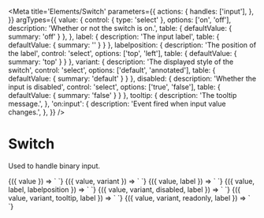 
<Meta
  title='Elements/Switch'
  parameters={{
    actions: {
      handles: ['input'],
    },
  }}
  argTypes={{
    value: {
      control: { type: 'select' },
      options: ['on', 'off'],
      description: 'Whether or not the switch is on.',
      table: { defaultValue: { summary: 'off' } },
    },
    label: {
      description: 'The input label',
      table: { defaultValue: { summary: '' } }
    },
    labelposition: {
      description: 'The position of the label',
      control: 'select',
      options: ['top', 'left'],
      table: { defaultValue: { summary: 'top' } }
    },
    variant: {
      description: 'The displayed style of the switch',
      control: 'select',
      options: ['default', 'annotated'],
      table: { defaultValue: { summary: 'default' } }
    },
    disabled: {
      description: 'Whether the input is disabled',
      control: 'select',
      options: ['true', 'false'],
      table: { defaultValue: { summary: 'false' } }
    },
      tooltip: {
      description: 'The tooltip message.',
    },
    'on:input': {
      description: 'Event fired when input value changes.',
    },
  }}
/>

# Switch

Used to handle binary input.

<Canvas>
  <Story
    name='Default'
    args={{
      value: 'off',
    }}
  >
    {({ value }) => `
      <v-switch
        value='${value}'
      />
    `}
  </Story>
</Canvas>

<Canvas>
  <Story
    name='Annotated'
    args={{
      value: 'off',
      variant: 'annotated',
    }}
  >
    {({ value, variant }) => `
      <v-switch
        value='${value}'
        variant='${variant}'
      />
    `}
  </Story>
</Canvas>

<Canvas>
  <Story
    name='With label'
    args={{
      value: 'off',
      label: 'Lunchtime',
    }}
  >
    {({ value, label }) => `
      <v-switch
        value='${value}'
        label='${label}'
      />
    `}
  </Story>
</Canvas>

<Canvas>
  <Story
    name='Label position'
    args={{
      value: 'off',
      label: 'Lunchtime',
      labelposition: 'left',
    }}
  >
    {({ value, label, labelposition }) => `
      <v-switch
        value='${value}'
        label='${label}'
        labelposition='${labelposition}'
      />
    `}
  </Story>
</Canvas>

<Canvas>
  <Story
    name='Disabled'
    args={{
      value: 'off',
      variant: 'labeled',
      disabled: 'true',
      label: 'disabled',
    }}
  >
    {({ value, variant, disabled, label }) => `
      <v-switch
        value='${value}'
        variant='${variant}'
        disabled='${disabled}'
        label='${label}'
      />
    `}
  </Story>
</Canvas>

<Canvas>
  <Story
    name='Tooltip'
    args={{
      value: 'off',
      variant: 'labeled',
      label: 'Switch Label',
      tooltip: 'This is the tooltip message.'
    }}
  >
    {({ value, variant, tooltip, label }) => `
      <v-switch
        value='${value}'
        variant='${variant}'
        tooltip='${tooltip}'
        label='${label}'
      />
    `}
  </Story>
</Canvas>

<Canvas>
  <Story
    name='Readonly'
    args={{
      value: 'on',
      variant: 'annotated',
      readonly: 'true',
      label: 'readonly'
    }}
  >
    {({ value, variant, readonly, label }) => `
      <v-switch
        value='${value}'
        variant='${variant}'
        readonly='${readonly}'
        label='${label}'
      />
    `}
  </Story>
</Canvas>